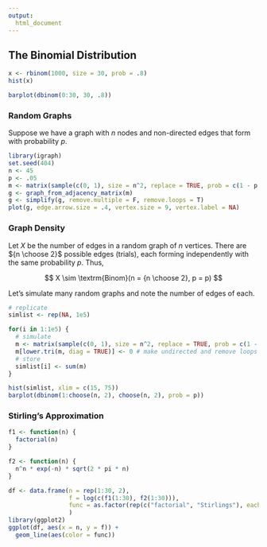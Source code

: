 ```yaml
---
output:
  html_document
---
```


## The Binomial Distribution

```r
x <- rbinom(1000, size = 30, prob = .8)
hist(x)

barplot(dbinom(0:30, 30, .8))
```


### Random Graphs

Suppose we have a graph with $n$ nodes and non-directed edges that form with probability $p$.

```r
library(igraph)
set.seed(404)
n <- 45
p <- .05
m <- matrix(sample(c(0, 1), size = n^2, replace = TRUE, prob = c(1 - p, p)), ncol = n)
g <- graph_from_adjacency_matrix(m)
g <- simplify(g, remove.multiple = F, remove.loops = T) 
plot(g, edge.arrow.size = .4, vertex.size = 9, vertex.label = NA)
```

### Graph Density

Let $X$ be the number of edges in a random graph of $n$ vertices. There are ${n \choose 2}$ possible edges (trials), each forming independently with the same probability $p$. Thus,

$$
X \sim \textrm{Binom}(n = {n \choose 2}, p = p)
$$

Let's simulate many random graphs and note the number of edges of each.

```r
# replicate
simlist <- rep(NA, 1e5)

for(i in 1:1e5) {
  # simulate
  m <- matrix(sample(c(0, 1), size = n^2, replace = TRUE, prob = c(1 - p, p)), ncol = n)
  m[lower.tri(m, diag = TRUE)] <- 0 # make undirected and remove loops
  # store
  simlist[i] <- sum(m)
}

hist(simlist, xlim = c(15, 75))
barplot(dbinom(1:choose(n, 2), choose(n, 2), prob = p))
```


### Stirling's Approximation

```r
f1 <- function(n) {
  factorial(n)
}

f2 <- function(n) {
  n^n * exp(-n) * sqrt(2 * pi * n)
}

df <- data.frame(n = rep(1:30, 2),
                 f = log(c(f1(1:30), f2(1:30))),
                 func = as.factor(rep(c("factorial", "Stirlings"), each = 30))
                 )
library(ggplot2)
ggplot(df, aes(x = n, y = f)) +
  geom_line(aes(color = func))
```


